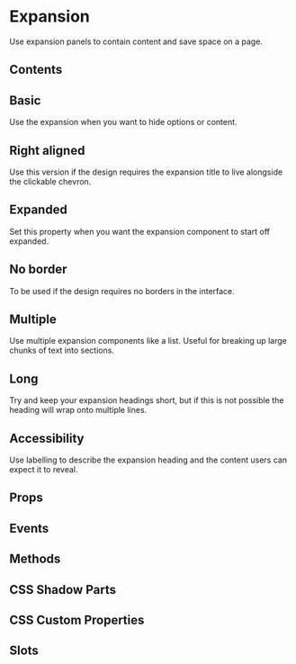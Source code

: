 # Expansion
Use expansion panels to contain content and save space on a page.

## Contents

## Basic
Use the expansion when you want to hide options or content.


<Basic />

## Right aligned
Use this version if the design requires the expansion title to live alongside the clickable chevron.


<RightAligned />

## Expanded
Set this property when you want the expansion component to start off expanded.


<Expanded />

## No border
To be used if the design requires no borders in the interface.

## Multiple
Use multiple expansion components like a list. Useful for breaking up large chunks of text into sections.

## Long
Try and keep your expansion headings short, but if this is not possible the heading will wrap onto multiple lines.

## Accessibility
Use labelling to describe the expansion heading and the content users can expect it to reveal.

## Props


<Props />

## Events


<Events />

## Methods


<Methods />

## CSS Shadow Parts


<Parts />

## CSS Custom Properties


<CustomProps />

## Slots


<Slots />
